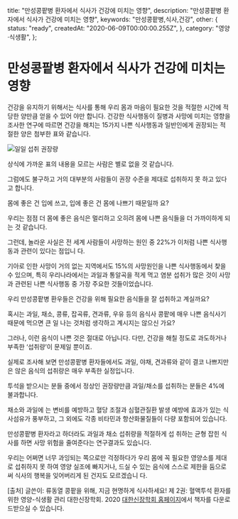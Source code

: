 
  title: "만성콩팥병 환자에서 식사가 건강에 미치는 영향",
  description: "만성콩팥병 환자에서 식사가 건강에 미치는 영향",
  keywords: "만성콩팥병,식사,건강",
  other: {
    status: "ready",
    createdAt: "2020-06-09T00:00:00.255Z",
  },
  category: "영양·식생활",
};

# 만성콩팥병 환자에서 식사가 건강에 미치는 영향

건강을 유지하기 위해서는 식사를 통해 우리 몸과 마음이 필요한 것을 적절한 시간에 적당한 양만큼 얻을 수 있어 야만 합니다. 건강한 식사행동이 질병과 사망에 미치는 영향을 조사한 연구에 따르면 건강을 해치는 15가지 나쁜 식사행동과 일반인에게 권장되는 적절한 양은 첨부한 표와 같습니다.

<Image src={table} alt="일일 섭취 권장량" />

상식에 가까운 표의 내용을 모르는 사람은 별로 없을 것 같습니다.

그럼에도 불구하고 거의 대부분의 사람들이 권장 수준을 제대로 섭취하지 못 하고 있다고 합니다.

몸에 좋은 건 입에 쓰고, 입에 좋은 건 몸에 나쁘기 때문일까 요?

우리는 점점 더 몸에 좋은 음식은 멀리하고 오히려 몸에 나쁜 음식들을 더 가까이하게 되는 것 같습니다.

그런데, 놀라운 사실은 전 세계 사람들이 사망하는 원인 중 22%가 이처럼 나쁜 식사행동과 관련이 있다는 점입니 다.

기아로 인한 사망이 거의 없는 지역에서도 15%의 사망원인을 나쁜 식사행동에서 찾을 수 있으며, 특히 우리나라에서는 과일과 통알곡을 적게 먹고 염분 섭취가 많은 것이 사망과 관련된 나쁜 식사행동 중 가장 주요한 것들이었습니다.

우리 만성콩팥병 환우들은 건강을 위해 필요한 음식들을 잘 섭취하고 계실까요?

혹시는 과일, 채소, 콩류, 잡곡류, 견과류, 우유 등의 음식사 콩팥에 매우 나쁜 음식사기 때문에 먹으면 큰 일 나는 것처럼 생각하고 계시지는 않으신 가요?

그러나, 이런 음식이 나쁜 것은 절대로 아닙니다. 다만, 건강을 해칠 정도로 과도하거나 부족한 ‘섭취량’이 문제일 뿐이죠.

실제로 조사해 보면 만성콩팥병 환자들에서도 과일, 야채, 견과류와 같이 결코 나쁘지만은 않은 음식의 섭취량은 매우 부족한 실정입니다.

투석을 받으시는 분들 중에서 정상인 권장량만큼 과일/채소를 섭취하는 분들은 4%에 불과합니다.

채소와 과일에 는 변비를 예방하고 혈당 조절과 심혈관질환 발생 예방에 효과가 있는 식사섬유가 풍부하고, 그 외에도 각종 비타민과 항산화물질들이 다량 포함되어 있습니다.

만성콩팥병 환자라고 하더라도 과일과 채소 섭취량을 적절하게 섭 취하는 균형 잡힌 식사를 하면 사망 위험을 줄여준다는 연구결과도 있습니다.

우리는 어쩌면 너무 과잉되는 쪽으로만 걱정하다가 우리 몸에 꼭 필요한 영양소를 제대로 섭취하지 못 하여 영양 실조에 빠지거나, 드실 수 있는 음식에 스스로 제한을 둠으로써 식사의 행복을 잊어버리게 된 건지도 모르겠습니 다.

[출처] 글쓴이: 류동열
콩팥을 위해, 지금 현명하게 식사하세요!
제 2권: 혈액투석 환자를 위한 영양-식생활 관리 대한신장학회. 2020
[대한신장학회 홈페이지](http://www.ksn.or.kr/rang_board/list.html?code=ebook)에서 책자를 다운로드받으실 수 있습니다.
